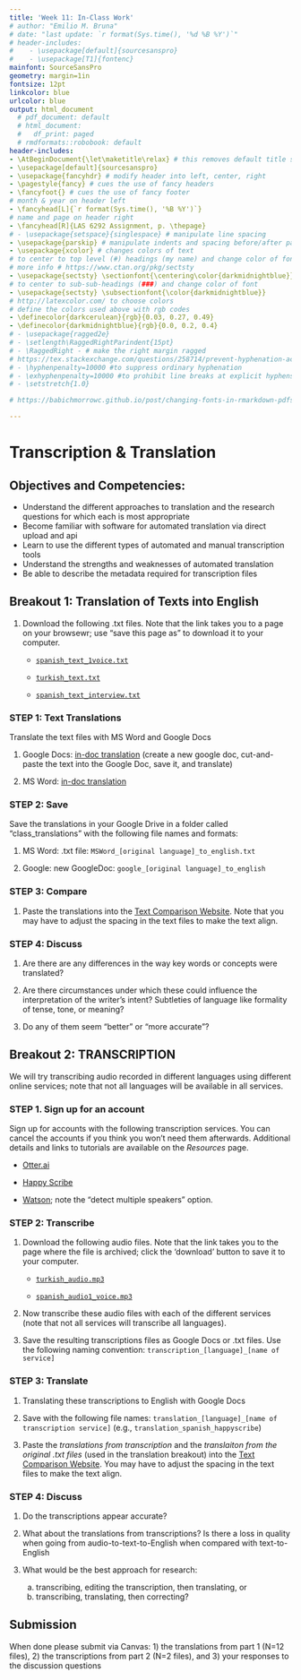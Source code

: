 ```yaml
---
title: 'Week 11: In-Class Work'
# author: "Emilio M. Bruna"
# date: "last update: `r format(Sys.time(), '%d %B %Y')`"
# header-includes:
#    - \usepackage[default]{sourcesanspro}
#    - \usepackage[T1]{fontenc}
mainfont: SourceSansPro
geometry: margin=1in
fontsize: 12pt
linkcolor: blue
urlcolor: blue
output: html_document
  # pdf_document: default
  # html_document:
  #   df_print: paged
  # rmdformats::robobook: default
header-includes:
- \AtBeginDocument{\let\maketitle\relax} # this removes default title section
- \usepackage[default]{sourcesanspro}
- \usepackage{fancyhdr} # modify header into left, center, right
- \pagestyle{fancy} # cues the use of fancy headers
- \fancyfoot{} # cues the use of fancy footer
# month & year on header left
- \fancyhead[L]{`r format(Sys.time(), '%B %Y')`} 
# name and page on header right
- \fancyhead[R]{LAS 6292 Assignment, p. \thepage} 
# - \usepackage{setspace}{singlespace} # manipulate line spacing 
- \usepackage{parskip} # manipulate indents and spacing before/after paragraphs 
- \usepackage{xcolor} # changes colors of text
# to center to top level (#) headings (my name) and change color of font
# more info # https://www.ctan.org/pkg/sectsty
- \usepackage{sectsty} \sectionfont{\centering\color{darkmidnightblue}}
# to center to sub-sub-headings (###) and change color of font
- \usepackage{sectsty} \subsectionfont{\color{darkmidnightblue}}
# http://latexcolor.com/ to choose colors
# define the colors used above with rgb codes
- \definecolor{darkcerulean}{rgb}{0.03, 0.27, 0.49}
- \definecolor{darkmidnightblue}{rgb}{0.0, 0.2, 0.4}
# - \usepackage{ragged2e}
# - \setlength\RaggedRightParindent{15pt}
# - \RaggedRight - # make the right margin ragged
# https://tex.stackexchange.com/questions/258714/prevent-hyphenation-across-lines-enforce-right-margin
# - \hyphenpenalty=10000 #to suppress ordinary hyphenation
# - \exhyphenpenalty=10000 #to prohibit line breaks at explicit hyphens.
# - \setstretch{1.0}

# https://babichmorrowc.github.io/post/changing-fonts-in-rmarkdown-pdfs/

---
```


<!-- Note: to rendr as pdf delete the \newline -->
<!-- # **LAS 6292 WEEK 2 ASSIGNMENT: Data Storage and Backup**  -->
 
# Transcription & Translation

## Objectives and Competencies:   

  * Understand the different approaches to translation and the research questions for which each is most appropriate
  * Become familiar with software for automated translation via direct upload and api
  * Learn to use the different types of automated and manual transcription tools
  * Understand the strengths and weaknesses of automated translation 
  * Be able to describe the metadata required for transcription files
  
## **Breakout 1:** Translation of Texts into English

1. Download the following .txt files. Note that the link takes you to a page on your browsewr; use "save this page as" to download it to your computer. 

    * [`spanish_text_1voice.txt`](https://raw.githubusercontent.com/BrunaLab/LAS6292_DataManagement/master/static/course-materials/class-sessions/11-transcription-translation/translation_text/spanish_text_1voice.txt)

    * [`turkish_text.txt`](https://raw.githubusercontent.com/BrunaLab/LAS6292_DataManagement/master/static/course-materials/class-sessions/11-transcription-translation/translation_text/turkish_text.txt)

    * [`spanish_text_interview.txt`](https://raw.githubusercontent.com/BrunaLab/LAS6292_DataManagement/master/static/course-materials/class-sessions/11-transcription-translation/translation_text/spanish_text_1voice.txt)

<!-- [`spanish_text_interview.txt`] -->

### STEP 1: Text Translations

Translate the text files with MS Word and Google Docs  

1. Google Docs: [in-doc translation](https://support.google.com/docs/answer/187189?co=GENIE.Platform%3DDesktop&hl=en) (create a new google doc, cut-and-paste the text into the Google Doc, save it, and translate)

2. MS Word: [in-doc translation](https://support.microsoft.com/en-us/topic/translate-text-into-a-different-language-287380e4-a56c-48a1-9977-f2dca89ce93f) 


### STEP 2: Save

Save the translations in your Google Drive in a folder called "class_translations" with the following file names and formats:

1. MS Word: .txt file: `MSWord_[original language]_to_english.txt`  

1. Google: new GoogleDoc: `google_[original language]_to_english`

### STEP 3: Compare

1. Paste the translations into the [Text Comparison Website](https://www.diffchecker.com/diff). Note that you may have to adjust the spacing in the text files to make the text align.  

### STEP 4: Discuss  

1. Are there are any differences in the way key words or concepts were translated? 

2. Are there circumstances under which these could influence the interpretation of the writer's intent? Subtleties of language like formality of tense, tone, or meaning?

3. Do any of them seem "better" or "more accurate"? 


## **Breakout 2:** TRANSCRIPTION 

We will try transcribing audio recorded in different languages using different online services; note that not all languages will be available in all services. 

### STEP 1. Sign up for an account 

Sign up for accounts with the following transcription services. You can cancel the accounts if you think you won't need them afterwards. Additional details and links to tutorials are available on the _Resources_ page.

  * [Otter.ai](https://otter.ai/login)
    
  * [Happy Scribe](https://www.happyscribe.com/)
    
  * [Watson](https://speech-to-text-demo.ng.bluemix.net/); note the "detect multiple speakers" option. 
    
### STEP 2: Transcribe 

1. Download the following audio files. Note that the link takes you to the page where the file is archived; click the 'download' button to save it to your computer.

    * [`turkish_audio.mp3`](https://github.com/BrunaLab/LAS6292_DataManagement/blob/37ebab30eb5744a2a501572cd3b7fc2772009a34/static/course-materials/class-sessions/11-transcription-translation/translation_audio/turkish_audio.mp3)  

    * [`spanish_audio1_voice.mp3`](https://github.com/BrunaLab/LAS6292_DataManagement/blob/master/static/course-materials/class-sessions/11-transcription-translation/translation_audio/spanish_audio_1voice.mp3)  

<!-- 1. `portuguese_audio.mp3`  -->

<!-- indonesian_audio.mp3 -->
<!-- mandarin1_audio.mp3 -->
<!-- mandarin2_audio.mp3 -->
<!-- english_audio.mp3   -->


2. Now transcribe these audio files with each of the different services (note that not all services will transcribe all languages). 

3. Save the resulting transcriptions files as Google Docs or .txt files. Use the following naming convention: `transcription_[language]_[name of service]`  


### STEP 3: Translate

1. Translating these transcriptions to English with Google Docs 

2. Save with the following file names: `translation_[language]_[name of transcription service]` (e.g., `translation_spanish_happyscribe`)  

3. Paste the *translations from transcription* and the *translaiton from the original .txt files* (used in the translation breakout) into the [Text Comparison Website](https://www.diffchecker.com/diff). You may have to adjust the spacing in the text files to make the text align. 

### STEP 4: Discuss

1. Do the transcriptions appear accurate? 

2. What about the translations from transcriptions? Is there a loss in quality when going from audio-to-text-to-English when compared with text-to-English

3. What would be the best approach for research: 

    a. transcribing, editing the transcription, then translating, or 
    b. transcribing, translating, then correcting? 
    
    
    
## Submission

When done please submit via Canvas: 
1) the translations from part 1 (N=12 files),
2) the transcriptions from part 2 (N=2 files), and
3) your responses to the discussion questions

